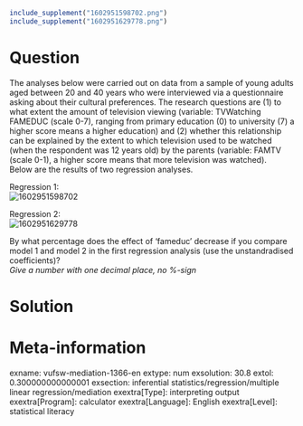 ```r
include_supplement("1602951598702.png")
include_supplement("1602951629778.png")
```

Question
========
The analyses below were carried out on data from a sample of young
adults aged between 20 and 40 years who were interviewed via a
questionnaire asking about their cultural preferences. The research
questions are (1) to what extent the amount of television viewing
(variable: TVWatching FAMEDUC (scale 0-7), ranging from primary
education (0) to university (7) a higher score means a higher education)
and (2) whether this relationship can be explained by the extent to
which television used to be watched (when the respondent was 12 years
old) by the parents (variable: FAMTV (scale 0-1), a higher score means
that more television was watched).  
Below are the results of two regression analyses.  
  
Regression 1:  
<img src="1602951598702.png" class="fr-fic fr-dii tvcss_2"
alt="1602951598702" />  
  
Regression 2:  
<img src="1602951629778.png" class="fr-fic fr-dii tvcss_3"
alt="1602951629778" />  
  
By what percentage does the effect of 'fameduc' decrease if you compare
model 1 and model 2 in the first regression analysis (use the
unstandradised coefficients)?   
*Give a number with one decimal place, no %-sign*


Solution
========











Meta-information
================
exname: vufsw-mediation-1366-en
extype: num
exsolution: 30.8
extol: 0.300000000000001
exsection: inferential statistics/regression/multiple linear regression/mediation
exextra[Type]: interpreting output
exextra[Program]: calculator
exextra[Language]: English
exextra[Level]: statistical literacy

